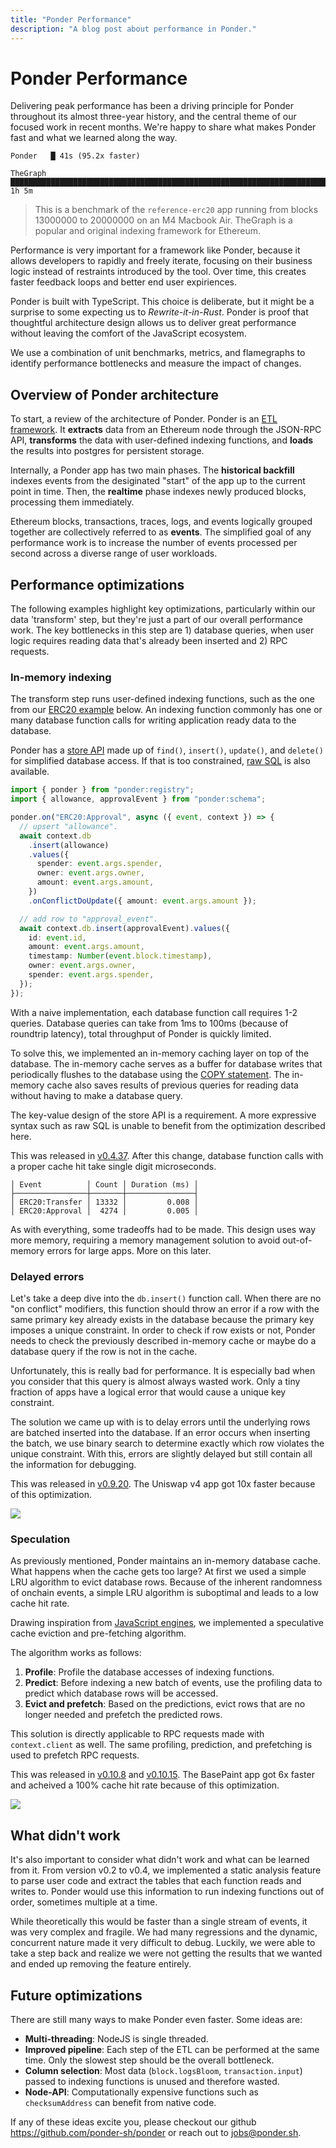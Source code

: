```yaml
---
title: "Ponder Performance"
description: "A blog post about performance in Ponder."
---
```



# Ponder Performance

Delivering peak performance has been a driving principle for Ponder throughout its almost three-year history, and the central theme of our focused work in recent months. We're happy to share what makes Ponder fast and what we learned along the way.

```
Ponder   █ 41s (95.2x faster)

TheGraph ████████████████████████████████████████████████████████████████████████ 1h 5m 
```
> This is a benchmark of the `reference-erc20` app running from blocks 13000000 to 20000000 on an M4 Macbook Air.
> TheGraph is a popular and original indexing framework for Ethereum. 

Performance is very important for a framework like Ponder, because it allows developers to rapidly and freely iterate, focusing on their business logic instead of restraints introduced by the tool. Over time, this creates faster feedback loops and better end user expiriences.

Ponder is built with TypeScript. This choice is deliberate, but it might be a surprise to some expecting us to _Rewrite-it-in-Rust_. Ponder is proof that thoughtful architecture design allows us to deliver great performance without leaving the comfort of the JavaScript ecosystem.

We use a combination of unit benchmarks, metrics, and flamegraphs to identify performance bottlenecks and measure the impact of changes.

## Overview of Ponder architecture

To start, a review of the architecture of Ponder. Ponder is an [ETL framework](https://en.wikipedia.org/wiki/Extract,_transform,_load). It **extracts** data from an Ethereum node through the JSON-RPC API, **transforms** the data with user-defined indexing functions, and **loads** the results into postgres for persistent storage.

Internally, a Ponder app has two main phases. The **historical backfill** indexes events from the desiginated "start" of the app up to the current point in time. Then, the **realtime** phase indexes newly produced blocks, processing them immediately.

Ethereum blocks, transactions, traces, logs, and events logically grouped together are collectively referred to as **events**. The simplified goal of any performance work is to increase the number of events processed per second across a diverse range of user workloads.

## Performance optimizations

The following examples highlight key optimizations, particularly within our data 'transform' step, but they're just a part of our overall performance work. The key bottlenecks in this step are 1) database queries, when user logic requires reading data that's already been inserted and 2) RPC requests.

### In-memory indexing

The transform step runs user-defined indexing functions, such as the one from our [ERC20 example](https://github.com/ponder-sh/ponder/blob/main/examples/reference-erc20/src/index.ts) below. An indexing function commonly has one or many database function calls for writing application ready data to the database.

Ponder has a [store API](https://ponder.sh/docs/indexing/write-to-the-database#store-api) made up of `find()`, `insert()`, `update()`, and `delete()` for simplified database access. If that is too constrained, [raw SQL](https://ponder.sh/docs/indexing/write-to-the-database#raw-sql) is also available.

```ts filename="src/index.ts" {6, 16}
import { ponder } from "ponder:registry";
import { allowance, approvalEvent } from "ponder:schema";

ponder.on("ERC20:Approval", async ({ event, context }) => {
  // upsert "allowance".
  await context.db
    .insert(allowance)
    .values({
      spender: event.args.spender,
      owner: event.args.owner,
      amount: event.args.amount,
    })
    .onConflictDoUpdate({ amount: event.args.amount });

  // add row to "approval_event".
  await context.db.insert(approvalEvent).values({
    id: event.id,
    amount: event.args.amount,
    timestamp: Number(event.block.timestamp),
    owner: event.args.owner,
    spender: event.args.spender,
  });
});
```

With a naive implementation, each database function call requires 1-2 queries. Database queries can take from 1ms to 100ms (because of roundtrip latency), total throughput of Ponder is quickly limited.

To solve this, we implemented an in-memory caching layer on top of the database. The in-memory cache serves as a buffer for database writes that periodically flushes to the database using the [COPY statement](https://www.postgresql.org/docs/current/sql-copy.html). The in-memory cache also saves results of previous queries for reading data without having to make a database query. 

<Callout type="info"> 
  The key-value design of the store API is a requirement. A more expressive syntax such as raw SQL is unable to benefit from the optimization described here.
</Callout>

This was released in [v0.4.37](https://github.com/ponder-sh/ponder/pull/929). After this change, database function calls with a proper cache hit take single digit microseconds.

```
│ Event          │ Count │ Duration (ms) │
├────────────────┼───────┼───────────────┤
│ ERC20:Transfer │ 13332 │         0.008 │
│ ERC20:Approval │  4274 │         0.005 │
```

As with everything, some tradeoffs had to be made. This design uses way more memory, requiring a memory management solution to avoid out-of-memory errors for large apps. More on this later.

### Delayed errors

Let's take a deep dive into the `db.insert()` function call. When there are no "on conflict" modifiers, this function should throw an error if a row with the same primary key already exists in the database because the primary key imposes a unique constraint. In order to check if row exists or not, Ponder needs to check the previously described in-memory cache or maybe do a database query if the row is not in the cache.

Unfortunately, this is really bad for performance. It is especially bad when you consider that this query is almost always wasted work. Only a tiny fraction of apps have a logical error that would cause a unique key constraint.

The solution we came up with is to delay errors until the underlying rows are batched inserted into the database. If an error occurs when inserting the batch, we use binary search to determine exactly which row violates the unique constraint. With this, errors are slightly delayed but still contain all the information for debugging.

This was released in [v0.9.20](https://github.com/ponder-sh/ponder/pull/1522). The Uniswap v4 app got 10x faster because of this optimization.

<img src="/uniswap.png" className="mt-6" />

### Speculation

As previously mentioned, Ponder maintains an in-memory database cache. What happens when the cache gets too large? At first we used a simple LRU algorithm to evict database rows. Because of the inherent randomness of onchain events, a simple LRU algorithm is suboptimal and leads to a low cache hit rate.

Drawing inspiration from [JavaScript engines](https://webkit.org/blog/10308/speculation-in-javascriptcore/), we implemented a speculative cache eviction and pre-fetching algorithm.

The algorithm works as follows:
1. **Profile**: Profile the database accesses of indexing functions.
2. **Predict**: Before indexing a new batch of events, use the profiling data to predict which database rows will be accessed.
3. **Evict and prefetch**: Based on the predictions, evict rows that are no longer needed and prefetch the predicted rows.

This solution is directly applicable to RPC requests made with `context.client` as well. The same profiling, prediction, and prefetching is used to prefetch RPC requests.

This was released in [v0.10.8](https://github.com/ponder-sh/ponder/pull/1596) and [v0.10.15](https://github.com/ponder-sh/ponder/pull/1628). The BasePaint app got 6x faster and acheived a 100% cache hit rate because of this optimization.

<img src="/basepaint.png" className="mt-6" />

## What didn't work

It's also important to consider what didn't work and what can be learned from it. From version v0.2 to v0.4, we implemented a static analysis feature to parse user code and extract the tables that each function reads and writes to. Ponder would use this information to run indexing functions out of order, sometimes multiple at a time. 

While theoretically this would be faster than a single stream of events, it was very complex and fragile. We had many regressions and the dynamic, concurrent nature made it very difficult to debug. Luckily, we were able to take a step back and realize we were not getting the results that we wanted and ended up removing the feature entirely.

## Future optimizations

There are still many ways to make Ponder even faster. Some ideas are:

+ **Multi-threading**: NodeJS is single threaded.
+ **Improved pipeline**: Each step of the ETL can be performed at the same time. Only the slowest step should be the overall bottleneck.
+ **Column selection**: Most data (`block.logsBloom`, `transaction.input`) passed to indexing functions is unused and therefore wasted.
+ **Node-API**: Computationally expensive functions such as `checksumAddress` can benefit from native code.

If any of these ideas excite you, please checkout our github https://github.com/ponder-sh/ponder or reach out to jobs@ponder.sh.